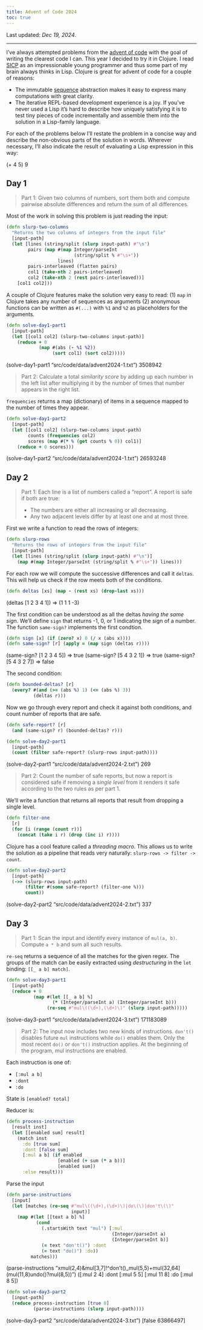 ```yaml
---
title: Advent of Code 2024
toc: true
---
```

Last updated: _Dec 19, 2024_.

---

I've always attempted problems from the [advent of code](https://adventofcode.com/) with the goal of writing the clearest code I can. This year I decided to try it in Clojure. I read [SICP](https://mitp-content-server.mit.edu/books/content/sectbyfn/books_pres_0/6515/sicp.zip/index.html) as an impressionable young programmer and thus some part of my brain always thinks in Lisp. Clojure is great for advent of code for a couple of reasons:

- The immutable [sequence](https://clojure.org/reference/sequences) abstraction makes it easy to express many computations with great clarity.
- The iterative REPL-based development experience is a joy. If you've never used a Lisp it's hard to describe how uniquely satisfying it is to test tiny pieces of code incrementally and assemble them into the solution in a Lisp-family language.

For each of the problems below I'll restate the problem in a concise way and describe the non-obvious parts of the solution in words. Wherever necessary, I'll also indicate the result of evaluating a Lisp expression in this way:

<span class="eval">(+ 4 5)</span>
<span class="eval-result">9</span>

## Day 1
> Part 1: Given two columns of numbers, sort them both and compute pairwise absolute differences and return the sum of all differences.

Most of the work in solving this problem is just reading the input:

```clojure
(defn slurp-two-columns
  "Returns the two columns of integers from the input file"
  [input-path]
  (let [lines (string/split (slurp input-path) #"\n")
        pairs (map #(map Integer/parseInt
                         (string/split % #"\s+"))
                   lines)
        pairs-interleaved (flatten pairs)
        col1 (take-nth 2 pairs-interleaved)
        col2 (take-nth 2 (rest pairs-interleaved))]
    [col1 col2]))
```

A couple of Clojure features make the solution very easy to read: (1) `map` in Clojure takes any number of sequences as arguments (2) anonymous functions can be written as `#(...)` with `%1` and `%2` as placeholders for the arguments.

```clojure
(defn solve-day1-part1
  [input-path]
  (let [[col1 col2] (slurp-two-columns input-path)]
    (reduce + 0
            (map #(abs (- %1 %2))
                 (sort col1) (sort col2)))))
```

<span class="eval">(solve-day1-part1 "src/code/data/advent2024-1.txt")</span>
<span class="eval-result">3508942</span>

> Part 2: Calculate a total _similarity score_ by adding up each number in the left list after multiplying it by the number of times that number appears in the right list.

`frequencies` returns a map (dictionary) of items in a sequence mapped to the number of times they appear.

```clojure
(defn solve-day1-part2
  [input-path]
  (let [[col1 col2] (slurp-two-columns input-path)
        counts (frequencies col2)
        scores (map #(* % (get counts % 0)) col1)]
    (reduce + 0 scores)))
```

<span class="eval">(solve-day1-part2 "src/code/data/advent2024-1.txt")</span>
<span class="eval-result">26593248</span>


## Day 2

> Part 1: Each line is a list of numbers called a "report". A report
> is safe if both are true:
> 
> - The numbers are either all increasing or all decreasing.
> - Any two adjacent levels differ by at least one and at most three.

First we write a function to read the rows of integers:

```clojure
(defn slurp-rows
  "Returns the rows of integers from the input file"
  [input-path]
  (let [lines (string/split (slurp input-path) #"\n")]
    (map #(map Integer/parseInt (string/split % #"\s+")) lines)))
```

For each row we will compute the successive differences and
call it `deltas`. This will help us check if the row meets
both of the conditions.

```clojure
(defn deltas [xs] (map - (rest xs) (drop-last xs)))
```

<span class="eval">(deltas [1 2 3 4 1]) => (1 1 1 -3)</span>

The first condition can be understood as all the deltas _having the same
sign_. We'll define `sign` that returns -1, 0, or 1 indicating the sign
of a number. The function `same-sign?` implements the first condtion.

```clojure
(defn sign [x] (if (zero? x) 0 (/ x (abs x))))
(defn same-sign? [r] (apply = (map sign (deltas r))))
```

<span class="eval">(same-sign? [1 2 3 4 5]) => true</span>
<span class="eval">(same-sign? [5 4 3 2 1]) => true</span>
<span class="eval">(same-sign? [5 4 3 2 7]) => false</span>

The second condition:

```clojure
(defn bounded-deltas? [r]
  (every? #(and (>= (abs %) 1) (<= (abs %) 3))
          (deltas r)))
```

Now we go through every report and check it against both conditions, and
count number of reports that are safe.

```clojure
(defn safe-report? [r]
  (and (same-sign? r) (bounded-deltas? r)))

(defn solve-day2-part1
  [input-path]
  (count (filter safe-report? (slurp-rows input-path))))
```

<span class="eval">(solve-day2-part1 "src/code/data/advent2024-2.txt")</span>
<span class="eval-result">269</span>

> Part 2: Count the number of safe reports, but now a report is considered
> safe if removing a _single level_ from it renders it safe according to
> the two rules as per part 1.

We'll write a function that returns all reports that result from dropping
a single level.

```clojure
(defn filter-one
  [r]
  (for [i (range (count r))]
    (concat (take i r) (drop (inc i) r))))
```

Clojure has a cool feature called a _threading macro_. This allows us to
write the solution as a pipeline that reads very naturally: `slurp-rows -> filter -> count`.

```clojure
(defn solve-day2-part2
  [input-path]
  (->> (slurp-rows input-path)
       (filter #(some safe-report? (filter-one %)))
       count))
```

<span class="eval">(solve-day2-part2 "src/code/data/advent2024-2.txt")</span>
<span class="eval-result">337</span>


## Day 3
> Part 1: Scan the input and identify every instance of `mul(a, b)`. Compute `a * b` and sum all such results.

`re-seq` returns a sequence of all the matches for the given regex. The groups of the match can be easily extracted using _destructuring_ in the `let` binding: `[[_ a b] match]`.

```clojure
(defn solve-day3-part1
  [input-path]
  (reduce + 0
          (map #(let [[_ a b] %]
                 (* (Integer/parseInt a) (Integer/parseInt b)))
               (re-seq #"mul\((\d+),(\d+)\)" (slurp input-path)))))
```

<span class="eval">(solve-day3-part1 "src/code/data/advent2024-3.txt")</span>
<span class="eval-result">171183089</span>

> Part 2: The input now includes two new kinds of instructions. `don't()` disables future `mul` instructions while `do()` enables them. Only the most recent `do()` or `don't()` instruction applies. At the beginning of the program, mul instructions are enabled.

Each instruction is one of:

- `[:mul a b]`
- `:dont`
- `:do`

State is `[enabled? total]`

Reducer is:

```clojure
(defn process-instruction
  [result inst]
  (let [[enabled sum] result]
    (match inst
      :do [true sum]
      :dont [false sum]
      [:mul a b] (if enabled
                   [enabled (+ sum (* a b))]
                   [enabled sum])
      :else result)))
```

Parse the input

```clojure
(defn parse-instructions
  [input]
  (let [matches (re-seq #"mul\((\d+),(\d+)\)|do\(\)|don't\(\)"
                        input)]
    (map #(let [[text a b] %]
           (cond
             (.startsWith text "mul") [:mul
                                       (Integer/parseInt a)
                                       (Integer/parseInt b)]
             (= text "don't()") :dont
             (= text "do()") :do))
         matches)))
```

<span class="eval">(parse-instructions "xmul(2,4)\&mul\[3,7]!^don't()\_mul(5,5)+mul(32,64]\(mul(11,8)undo()?mul(8,5))")
</span>
<span class="eval-result">(\[:mul 2 4] :dont \[:mul 5 5] \[:mul 11 8] :do \[:mul 8 5])
</span>

```clojure
(defn solve-day3-part2
  [input-path]
  (reduce process-instruction [true 0]
          (parse-instructions (slurp input-path))))
```

<span class="eval">(solve-day3-part2 "src/code/data/advent2024-3.txt")
</span>
<span class="eval-result">[false 63866497]</span>
